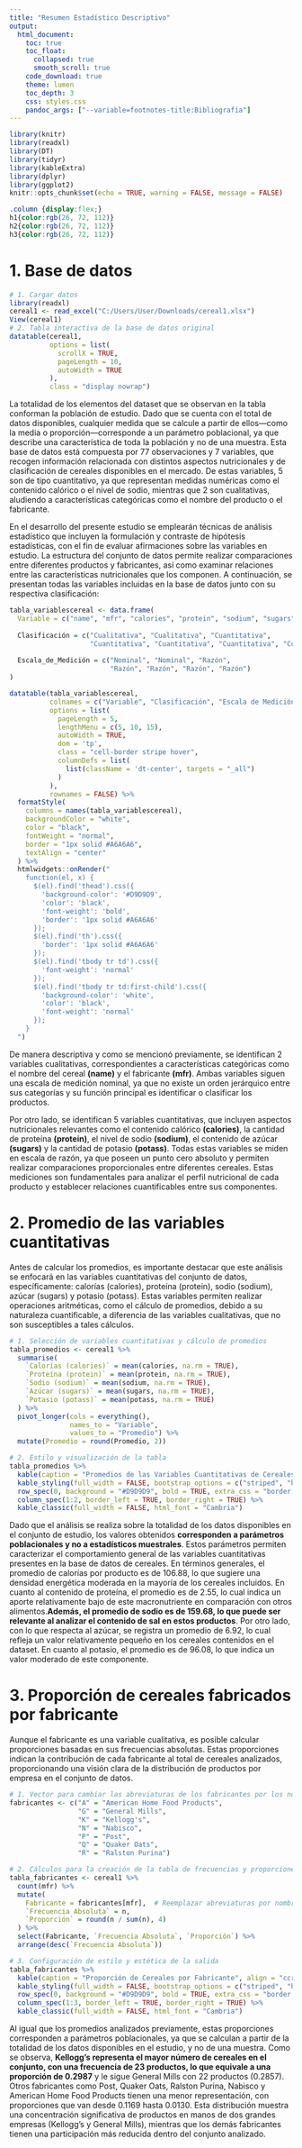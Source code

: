 ```yaml
---
title: "Resumen Estadístico Descriptivo"
output:
  html_document:
    toc: true
    toc_float:
      collapsed: true
      smooth_scroll: true
    code_download: true
    theme: lumen 
    toc_depth: 3 
    css: styles.css
    pandoc_args: ["--variable=footnotes-title:Bibliografía"]
---
```

```r
library(knitr)
library(readxl)
library(DT)
library(tidyr)
library(kableExtra)
library(dplyr)
library(ggplot2)
knitr::opts_chunk$set(echo = TRUE, warning = FALSE, message = FALSE)
```
```css
.column {display:flex;}
h1{color:rgb(26, 72, 112)}
h2{color:rgb(26, 72, 112)}
h3{color:rgb(26, 72, 112)}
```

# 1. Base de datos

```r
# 1. Cargar datos
library(readxl)
cereal1 <- read_excel("C:/Users/User/Downloads/cereal1.xlsx")
View(cereal1)
# 2. Tabla interactiva de la base de datos original
datatable(cereal1, 
          options = list(
            scrollX = TRUE,  
            pageLength = 10,  
            autoWidth = TRUE
          ), 
          class = "display nowrap")
```

La totalidad de los elementos del dataset que se observan en la tabla conforman la población de estudio. Dado que se cuenta con el total de datos disponibles, cualquier medida que se calcule a partir de ellos—como la media o proporción—corresponde a un parámetro poblacional, ya que describe una característica de toda la población y no de una muestra. Esta base de datos está compuesta por 77 observaciones y 7 variables, que recogen información relacionada con distintos aspectos nutricionales y de clasificación de cereales disponibles en el mercado. De estas variables, 5 son de tipo cuantitativo, ya que representan medidas numéricas como el contenido calórico o el nivel de sodio, mientras que 2 son cualitativas, aludiendo a características categóricas como el nombre del producto o el fabricante.

En el desarrollo del presente estudio se emplearán técnicas de análisis estadístico que incluyen la formulación y contraste de hipótesis estadísticas, con el fin de evaluar afirmaciones sobre las variables en estudio. La estructura del conjunto de datos permite realizar comparaciones entre diferentes productos y fabricantes, así como examinar relaciones entre las características nutricionales que los componen. A continuación, se presentan todas las variables incluidas en la base de datos junto con su respectiva clasificación:

```r
tabla_variablescereal <- data.frame(
  Variable = c("name", "mfr", "calories", "protein", "sodium", "sugars", "potass"),
  
  Clasificación = c("Cualitativa", "Cualitativa", "Cuantitativa", 
                    "Cuantitativa", "Cuantitativa", "Cuantitativa", "Cuantitativa"),
  
  Escala_de_Medición = c("Nominal", "Nominal", "Razón", 
                         "Razón", "Razón", "Razón", "Razón")
)

datatable(tabla_variablescereal, 
          colnames = c("Variable", "Clasificación", "Escala de Medición"),  
          options = list(
            pageLength = 5,  
            lengthMenu = c(5, 10, 15),  
            autoWidth = TRUE,  
            dom = 'tp',  
            class = "cell-border stripe hover",  
            columnDefs = list(
              list(className = 'dt-center', targets = "_all")  
            )
          ), 
          rownames = FALSE) %>%  
  formatStyle(
    columns = names(tabla_variablescereal),  
    backgroundColor = "white",  
    color = "black",  
    fontWeight = "normal",  
    border = "1px solid #A6A6A6",  
    textAlign = "center"
  ) %>%
  htmlwidgets::onRender("
    function(el, x) {
      $(el).find('thead').css({
        'background-color': '#D9D9D9',  
        'color': 'black',  
        'font-weight': 'bold',  
        'border': '1px solid #A6A6A6'  
      });
      $(el).find('th').css({
        'border': '1px solid #A6A6A6'  
      });
      $(el).find('tbody tr td').css({
        'font-weight': 'normal'  
      });
      $(el).find('tbody tr td:first-child').css({
        'background-color': 'white',  
        'color': 'black',  
        'font-weight': 'normal'  
      });
    }
  ")
```

De manera descriptiva y como se mencionó previamente, se identifican 2 variables cualitativas, correspondientes a características categóricas como el nombre del cereal **(name)** y el fabricante **(mfr)**. Ambas variables siguen una escala de medición nominal, ya que no existe un orden jerárquico entre sus categorías y su función principal es identificar o clasificar los productos.

Por otro lado, se identifican 5 variables cuantitativas, que incluyen aspectos nutricionales relevantes como el contenido calórico **(calories)**, la cantidad de proteína **(protein)**, el nivel de sodio **(sodium)**, el contenido de azúcar **(sugars)** y la cantidad de potasio **(potass)**. Todas estas variables se miden en escala de razón, ya que poseen un punto cero absoluto y permiten realizar comparaciones proporcionales entre diferentes cereales. Estas mediciones son fundamentales para analizar el perfil nutricional de cada producto y establecer relaciones cuantificables entre sus componentes.

# 2. Promedio de las variables cuantitativas 

Antes de calcular los promedios, es importante destacar que este análisis se enfocará en las variables cuantitativas del conjunto de datos, específicamente: calorías (calories), proteína (protein), sodio (sodium), azúcar (sugars) y potasio (potass). Estas variables permiten realizar operaciones aritméticas, como el cálculo de promedios, debido a su naturaleza cuantificable, a diferencia de las variables cualitativas, que no son susceptibles a tales cálculos.

```r
# 1. Selección de variables cuantitativas y cálculo de promedios
tabla_promedios <- cereal1 %>%
  summarise(
    `Calorías (calories)` = mean(calories, na.rm = TRUE),
    `Proteína (protein)` = mean(protein, na.rm = TRUE),
    `Sodio (sodium)` = mean(sodium, na.rm = TRUE),
    `Azúcar (sugars)` = mean(sugars, na.rm = TRUE),
    `Potasio (potass)` = mean(potass, na.rm = TRUE)
  ) %>%
  pivot_longer(cols = everything(),
               names_to = "Variable",
               values_to = "Promedio") %>%
  mutate(Promedio = round(Promedio, 2))

# 2. Estilo y visualización de la tabla
tabla_promedios %>%
  kable(caption = "Promedios de las Variables Cuantitativas de Cereales", align = "cc") %>%
  kable_styling(full_width = FALSE, bootstrap_options = c("striped", "hover", "condensed")) %>%
  row_spec(0, background = "#D9D9D9", bold = TRUE, extra_css = "border: 1px solid black !important;") %>%
  column_spec(1:2, border_left = TRUE, border_right = TRUE) %>%
  kable_classic(full_width = FALSE, html_font = "Cambria")
```

Dado que el análisis se realiza sobre la totalidad de los datos disponibles en el conjunto de estudio, los valores obtenidos **corresponden a parámetros poblacionales y no a estadísticos muestrales**. Estos parámetros permiten caracterizar el comportamiento general de las variables cuantitativas presentes en la base de datos de cereales. En términos generales, el promedio de calorías por producto es de 106.88, lo que sugiere una densidad energética moderada en la mayoría de los cereales incluidos. En cuanto al contenido de proteína, el promedio es de 2.55, lo cual indica un aporte relativamente bajo de este macronutriente en comparación con otros alimentos.**Además, el promedio de sodio es de 159.68, lo que puede ser relevante al analizar el contenido de sal en estos productos**. Por otro lado, con lo que respecta al azúcar, se registra un promedio de 6.92, lo cual refleja un valor relativamente pequeño en los cereales contenidos en el dataset. En cuanto al potasio, el promedio es de 96.08, lo que indica un valor moderado de este componente. 

# 3. Proporción de cereales fabricados por fabricante 

Aunque el fabricante es una variable cualitativa, es posible calcular proporciones basadas en sus frecuencias absolutas. Estas proporciones indican la contribución de cada fabricante al total de cereales analizados, proporcionando una visión clara de la distribución de productos por empresa en el conjunto de datos.

```r
# 1. Vector para cambiar las abreviaturas de los fabricantes por los nombres originales 
fabricantes <- c("A" = "American Home Food Products",
                 "G" = "General Mills",
                 "K" = "Kellogg's",
                 "N" = "Nabisco",
                 "P" = "Post",
                 "Q" = "Quaker Oats",
                 "R" = "Ralston Purina")

# 2. Cálculos para la creación de la tabla de frecuencias y proporciones
tabla_fabricantes <- cereal1 %>%
  count(mfr) %>%
  mutate(
    Fabricante = fabricantes[mfr],  # Reemplazar abreviaturas por nombres completos
    `Frecuencia Absoluta` = n,
    `Proporción` = round(n / sum(n), 4)
  ) %>%
  select(Fabricante, `Frecuencia Absoluta`, `Proporción`) %>%
  arrange(desc(`Frecuencia Absoluta`))

# 3. Configuración de estilo y estética de la salida
tabla_fabricantes %>%
  kable(caption = "Proporción de Cereales por Fabricante", align = "ccr") %>%
  kable_styling(full_width = FALSE, bootstrap_options = c("striped", "hover", "condensed")) %>%
  row_spec(0, background = "#D9D9D9", bold = TRUE, extra_css = "border: 1px solid black !important;") %>%
  column_spec(1:3, border_left = TRUE, border_right = TRUE) %>%
  kable_classic(full_width = FALSE, html_font = "Cambria")
```

Al igual que los promedios analizados previamente, estas proporciones corresponden a parámetros poblacionales, ya que se calculan a partir de la totalidad de los datos disponibles en el estudio, y no de una muestra. Como se observa, **Kellogg’s representa el mayor número de cereales en el conjunto, con una frecuencia de 23 productos, lo que equivale a una proporción de 0.2987** y le sigue General Mills con 22 productos (0.2857). Otros fabricantes como Post, Quaker Oats, Ralston Purina, Nabisco y American Home Food Products tienen una menor representación, con proporciones que van desde 0.1169 hasta 0.0130. Esta distribución muestra una concentración significativa de productos en manos de dos grandes empresas (Kellogg’s y General Mills), mientras que los demás fabricantes tienen una participación más reducida dentro del conjunto analizado.